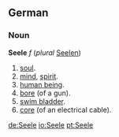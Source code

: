 ==German==
===Noun===
'''Seele''' ''f'' (''plural'' [[Seelen]])
# [[soul]].
# [[mind]], [[spirit]].
# [[human being]].
# [[bore]] (of a gun).
# [[swim bladder]].
# [[core]] (of an electrical cable).

[[de:Seele]]
[[io:Seele]]
[[pt:Seele]]